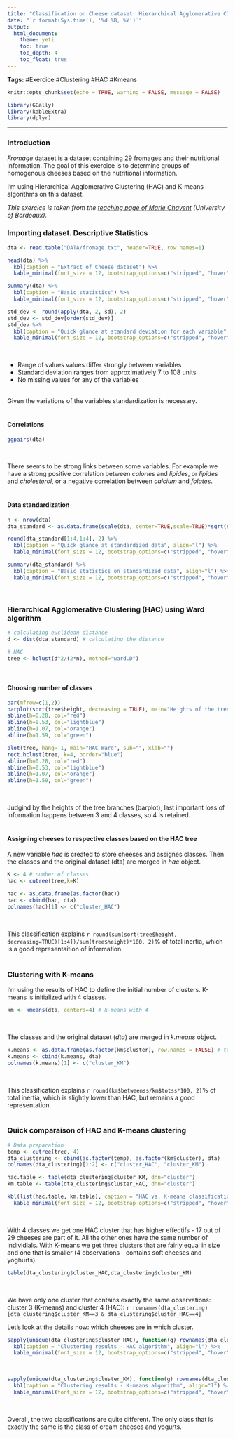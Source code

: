 ```yaml
---
title: "Classification on Cheese dataset: Hierarchical Agglomerative Clustering (HAC) and K-means"
date: "`r format(Sys.time(), '%d %B, %Y')`"
output:
  html_document:
    theme: yeti
    toc: true
    toc_depth: 4
    toc_float: true
---
```


**Tags:** #Exercice #Clustering #HAC #Kmeans

```r
knitr::opts_chunk$set(echo = TRUE, warning = FALSE, message = FALSE)
```

```r
library(GGally)
library(kableExtra)
library(dplyr)
```

***
### Introduction
_Fromage_ dataset is a dataset containing 29 fromages and their nutritional information.
The goal of this exercice is to determine groups of homogenous cheeses based on the nutritional information.

I'm using Hierarchical Agglomerative Clustering (HAC) and K-means algorithms on this dataset.

_This exercice is taken from the [teaching page of Marie Chavent](http://www.math.u-bordeaux.fr/~mchave100p/teaching/) (University of Bordeaux)._
\

### Importing dataset. Descriptive Statistics

```r
dta <- read.table("DATA/fromage.txt", header=TRUE, row.names=1)
```

```r
head(dta) %>%
  kbl(caption = "Extract of Cheese dataset") %>%
  kable_minimal(font_size = 12, bootstrap_options=c("stripped", "hover"), full_width=F, position="left")
```

```r
summary(dta) %>%
  kbl(caption = "Basic statistics") %>%
  kable_minimal(font_size = 12, bootstrap_options=c("stripped", "hover"), full_width=F, position="left")
```

```r
std_dev <- round(apply(dta, 2, sd), 2)
std_dev <- std_dev[order(std_dev)]
std_dev %>%
  kbl(caption = "Quick glance at standard deviation for each variable", col.names = c("Standard deviation"), align="l") %>%
  kable_minimal(font_size = 12, bootstrap_options=c("stripped", "hover"), full_width=F, position="left")
```
\

- Range of values values differ strongly between variables
- Standard deviation ranges from approximatively 7 to 108 units
- No missing values for any of the variables
\
\

Given the variations of the variables standardization is necessary.
\
\

#### Correlations
```r
ggpairs(dta)
```
\

There seems to be strong links between some variables. For example we have a strong positive correlation between _calories_ and _lipides_, or _lipides_ and _cholesterol_, or a negative correlation between _calcium_ and _folates_.
\
\

#### Data standardization
```r
n <- nrow(dta)
dta_standard <- as.data.frame(scale(dta, center=TRUE,scale=TRUE)*sqrt(n/(n-1)))

round(dta_standard[1:4,1:4], 2) %>%
  kbl(caption = "Quick glance at standardized data", align="l") %>%
  kable_minimal(font_size = 12, bootstrap_options=c("stripped", "hover"), full_width=F, position="left")

summary(dta_standard) %>%
  kbl(caption = "Basic statistics on standardized data", align="l") %>%
  kable_minimal(font_size = 12, bootstrap_options=c("stripped", "hover"), full_width=F, position="left")
```
\

### Hierarchical Agglomerative Clustering (HAC) using Ward algorithm
```r
# calculating euclidean distance
d <- dist(dta_standard) # calculating the distance

# HAC
tree <- hclust(d^2/(2*n), method="ward.D")
```
\

#### Choosing number of classes
```r
par(mfrow=c(1,2))
barplot(sort(tree$height, decreasing = TRUE), main="Heights of the tree")
abline(h=0.28, col="red")
abline(h=0.53, col="lightblue")
abline(h=1.07, col="orange")
abline(h=1.59, col="green")

plot(tree, hang=-1, main="HAC Ward", sub="", xlab="")
rect.hclust(tree, k=4, border="blue")
abline(h=0.28, col="red")
abline(h=0.53, col="lightblue")
abline(h=1.07, col="orange")
abline(h=1.59, col="green")
```
\

Judgind by the heights of the tree branches (barplot), last important loss of information happens between 3 and 4 classes, so 4 is retained.
\
\

#### Assigning cheeses to respective classes based on the HAC tree
A new variable _hac_ is created to store cheeses and assignes classes. Then the classes and the original dataset (dta) are merged in _hac_ object.
```r
K <- 4 # number of classes
hac <- cutree(tree,k=K)

hac <- as.data.frame(as.factor(hac))
hac <- cbind(hac, dta)
colnames(hac)[1] <- c("cluster_HAC")
```
\

This classification explains `r round(sum(sort(tree$height, decreasing=TRUE)[1:4])/sum(tree$height)*100, 2)`% of total inertia, which is a good representaition of information.
\
\

### Clustering with K-means
I'm using the results of HAC to define the initial number of clusters. K-means is initialized with 4 classes.
```r
km <- kmeans(dta, centers=4) # k-means with 4
```
\

The classes and the original dataset (_dta_) are merged in _k.means_ object.
```r
k.means <- as.data.frame(as.factor(km$cluster), row.names = FALSE) # to get the results of clustering
k.means <- cbind(k.means, dta)
colnames(k.means)[1] <- c("cluster_KM")
```
\

This classification explains `r round(km$betweenss/km$totss*100, 2)`% of total inertia, which is slightly lower than HAC, but remains a good representation.
\
\

### Quick comparaison of HAC and K-means clustering
```r
# Data preparation
temp <- cutree(tree, 4)
dta_clustering <- cbind(as.factor(temp), as.factor(km$cluster), dta)
colnames(dta_clustering)[1:2] <- c("cluster_HAC", "cluster_KM")

hac.table <- table(dta_clustering$cluster_KM, dnn="cluster")
km.table <- table(dta_clustering$cluster_HAC, dnn="cluster")
```

```r
kbl(list(hac.table, km.table), caption = "HAC vs. K-means classification results", align="l") %>%
  kable_minimal(font_size = 12, bootstrap_options=c("stripped", "hover"), full_width=F, position="left")
```
\

With 4 classes we get one HAC cluster that has higher effectifs - 17 out of 29 cheeses are part of it. All the other ones have the same number of individials.
With K-means we get three clusters that are fairly equal in size and one that is smaller (4 observations - contains soft cheeses and yoghurts).
\

```r
table(dta_clustering$cluster_HAC,dta_clustering$cluster_KM)
```
\

We have only one cluster that contains exactly the same observations: cluster 3 (K-means) and cluster 4 (HAC): `r rownames(dta_clustering)[dta_clustering$cluster_KM==3 & dta_clustering$cluster_HAC==4]`
\

Let's look at the details now: which cheeses are in which cluster.
```r
sapply(unique(dta_clustering$cluster_HAC), function(g) rownames(dta_clustering)[dta_clustering$cluster_HAC==g]) %>%
  kbl(caption = "Clustering results - HAC algorithm", align="l") %>%
  kable_minimal(font_size = 12, bootstrap_options=c("stripped", "hover"), full_width=F, position="left")
```
\

```r
sapply(unique(dta_clustering$cluster_KM), function(g) rownames(dta_clustering)[dta_clustering$cluster_KM==g]) %>%
  kbl(caption = "Clustering results - K-means algorithm", align="l") %>%
  kable_minimal(font_size = 12, bootstrap_options=c("stripped", "hover"), full_width=F, position="left")
```
\

Overall, the two classifications are quite different. The only class that is exactly the same is the class of cream cheeses and yogurts.
\
\
\